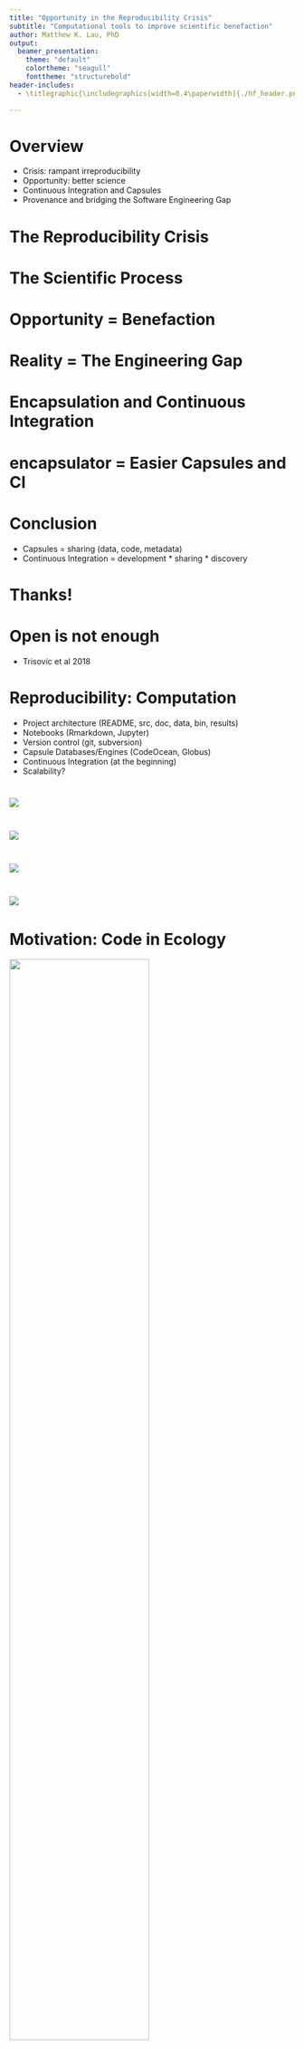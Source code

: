 ```yaml
---
title: "Opportunity in the Reproducibility Crisis"
subtitle: "Computational tools to improve scientific benefaction"
author: Matthew K. Lau, PhD 
output:
  beamer_presentation:
    theme: "default"
    colortheme: "seagull"
    fonttheme: "structurebold"
header-includes:
  - \titlegraphic{\includegraphics[width=0.4\paperwidth]{./hf_header.png}}

---
```


<!-- output: powerpoint_presentation -->
<!-- ```{r setup, include=FALSE} -->
<!-- knitr::opts_chunk$set(echo = FALSE) -->
<!-- ``` -->

# Overview
-  Crisis: rampant irreproducibility
-  Opportunity: better science
- Continuous Integration and Capsules
- Provenance and bridging the Software Engineering Gap

# The Reproducibility Crisis

# The Scientific Process

# Opportunity = Benefaction

# Reality = The Engineering Gap

# Encapsulation and Continuous Integration

# encapsulator = Easier Capsules and CI

# Conclusion

- Capsules = sharing (data, code, metadata)
- Continuous Integration = development * sharing * discovery

# Thanks!



# Open is not enough
- Trisovic et al 2018


# Reproducibility: Computation
- Project architecture (README, src, doc, data, bin, results)
- Notebooks (Rmarkdown, Jupyter)
- Version control (git, subversion)
- Capsule Databases/Engines (CodeOcean, Globus)
- Continuous Integration (at the beginning)
- Scalability?



# 

![](Baker2016_1.png)\ 

# 

![](Baker2016_2.png)\ 

# 

![](Baker2016_3.png)\ 

# 

![](pilosof1.png)\ 

<!-- I'm an ecologist -->


# Motivation: Code in Ecology

![](white2016front.png){width=70%}\ 

# Motivation: Ecology Journal Policies

![](white2016.png){width=50%}\ 

*Meeslan, Heer and White 2016 Trends in Eco Evo*

# Motivation: Social Science Journal Policies

![](crosas2018.png){width=70%}\ 

*Crosas et al. 2018 SocArXiv*

# Motivation: Journal Policy Impacts

![](Stodden2018front.png){width=70%}\ 


# Motivation: Journal Policy Impacts

![](stodden2018a.png){width=70%}\ 

# Motivation: Journal Policy Impacts

![](stodden2018b.png){width=70%}\ 

*Stodden et al. 2018 PNAS*

# Goal: Repeatability/Reproducibility

metadata + data + code + results + contact

# Goal: Repeatability/Reproducibility

BestPractices(metadata + data + code + results + contact)

# Goal: Repeatability/Reproducibility

BestPractices(metadata * data * code * results * contact)

# Opportunity: Benefaction not just reproducibility

$$ Synthesis = f(benefaction) $$

# Opportunity: Benefaction not just reproducibility

![](colberg_repeat.png){width=70%}\ 

*Colberg et al. 2015 Comm ACM*

# Opportunity: Benefaction not just reproducibility

![](colberg_repro.png){width=70%}\ 

*Colberg et al. 2015 Comm ACM*

# Opportunity: Benefaction not just reproducibility

![](colberg_benefact.png){width=70%}\ 

*Colberg et al. 2015 Comm ACM*


# Tools: Research Pipeline

| Thought      | Data Collection            | Data Processing               | Analysis                          | Reporting                  | 
| :---------   | :------------------------- | :---------------------------- | :-------------------------------- | :------------------------- | 
| *Meta-Data*  | *Meta-Data* + *Provenance* | *Provenance* + *Versioning*   | *Versioning* + *Provenance*       | *Lit Prog* + *Versioning*  | 



# Reality: Common Ground

![](nsd.png){width=70%}\

<!-- ```{r echo = FALSE, out.width = "70%", dpi = 10} -->
<!-- knitr::include_graphics("./nsd.png") -->
<!-- ``` -->


# Reality: Common Ground

![](cern_hf.png){width=70%}\ 

<!-- Similar challenges in Ecosystem Ecology and Particle Physics -->

# Reality: Common Ground

- *Most scientists don't want to produce software, they want to do
science.* 


# Reality: Common Ground

- *Most scientists don't want to produce software, they want to do
science.* 

- *Let's automate as much of the process as we can to lower activation
energy, decrease error rates and increase sharing.*


# Tools: Encapsulator 

![IEEE: Computing in Science & Engineering 2018](CISE2018.png)


# Tools: Encapsulator 

Goal: Simplify computational reproducibility

1. Create a data "capsule" with code, data and environment

# Tools: Encapsulator 

Goal: Simplify computational reproducibility

1. Create a data "capsule" with code, data and environment
2. Increase transparency with "cleaned" code and workspace

# Tools: Encapsulator 

Goal: Simplify computational reproducibility

1. Capsule = all necessary software and data
2. Cleaned = organize files, remove non-essential code and re-format

# Tools: Encapsulator 

Basic Usage (current paradigm):

1. Code as usual in your normal environment while recording provenance
2. Run encapsulator from the console
3. List desired results
4. Product = Capsule containing essential code and data with a virtual machine


# What is data provenance?

![](provw3c.png){width=80%}\ 


<!-- # encapsulator(A Kit of Parts): Capsule creation -->

<!-- - Data provenance capture -->
<!-- - Virtual Machine (encapsulator) -->
<!-- - Docker (containR) -->
<!-- - Literate computing notebook (Jupyter) -->
<!-- - Compressed (Reprozip) -->
<!-- - Capsule database (Code Ocean) -->


# Conclusion: The next great challenge is synthesis

<!-- Benefaction not irreproducibility! -->

** Software should not limit science **

# Conclusion: The next great challenge is synthesis

![](dataverse_world.png){width=20%}\ 


# Questions and Discussion:

*Possible discussion topics:*

![](dataverse_r_project.png){width=20%}\ 

1. What checks are in place to verify and link dataverses?
2. Can provenance production become a part of the checking system?
3. What are the pros and cons of automated checking/verification
   and/or cleaning/encapsulation of dataverses?
4. I'm focused on R's wild-wild-west, but how does this translate to
   other languages?

*Contact Info:*

**Email: _matthewklau@fas.harvard.edu_**

**Github: MKLau**

**Slack: MKLau**

*Much of this work was supported by NSF SSI-1450277 (End-to-End Provenance) and ACI-1448123 (Citation++).*
*More details are available at https://projects.iq.harvard.edu/provenance-at-harvard*

![](inst_2.png){width=19%}\ 
![](inst_3.png){width=20%}\ 
![](inst_1.png){width=25%}\ 
![](inst_4.png){width=15%}\ 


# Tools: Overview

|                 | Dataverse  | Code Ocean  |  Zenodo   | Figshare  | Dryad    | PANGAEA | GitHub & Bitbucket | Supplementary Material |
| :-------------- | :----:     | :----:      | :----:    | :-------: | :---:    | :-----: | :----------------: | :--------------------: |
| Meta Data       | Yes        | Yes         |  Yes      | Yes       | Yes      | Yes     | Yes                | Yes                    |
| Data Hosting    | Yes        | Yes         |  Yes      | Yes       | Yes      | Yes     | Yes                | Yes                    |
| Code Hosting    | Yes        | Yes         |  Yes      | No        | No       | No      | Yes                | Yes                    |
| Versioning      | No?        | No?         |  Yes      | No        | No       | No      | Yes                | No                     |
| Capsules        | No         | Yes         |  No       | No        | No       | No      | No                 | No                     |
| Assigns DOI     | Yes        | Yes         |  Yes      | Yes       | Yes      | Yes     | No                 | No                     |
| License         | Flexible   | Flexible    | Flexible  | MIT       | CC0      | CC-BY   | Flexible           | None                   |
| Cost            | None       | Possible    |  None     | None      | Possible | None    | None               | None                   |

*Adapted from Mislan, Heer & White 2016 Trends in Ecol Evol*



<!-- # encapsulator(A Kit of Parts): Checking inputs and outputs -->

<!-- - *lintR* (Hester 2017) -->
<!-- - *containR* (Chen 2018) -->

<!-- # encapsulator(A Kit of Parts): Code Formatting -->

<!-- - *formatR* (Xie 2017)  -->
<!-- - *styler* (Muller & Walther 2018) -->

<!-- # encapsulator(A Kit of Parts): Code Cleaning  -->

<!-- - *Rclean* (Lau 2018)  -->
<!-- - *CodeDepends* (Lang et al. 2018) -->
